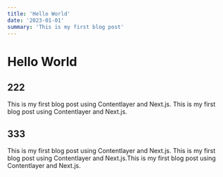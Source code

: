 ```yaml
---
title: 'Hello World'
date: '2023-01-01'
summary: 'This is my first blog post'
---
```


# Hello World
## 222

This is my first blog post using Contentlayer and Next.js.
This is my first blog post using Contentlayer and Next.js.

## 333

This is my first blog post using Contentlayer and Next.js. This is my first blog post using Contentlayer and Next.js.This is my first blog post using Contentlayer and Next.js.